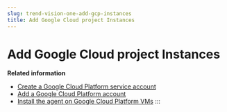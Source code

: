 ```yaml
---
slug: trend-vision-one-add-gcp-instances
title: Add Google Cloud project Instances
---
```

# Add Google Cloud project Instances

**Related information**

- [Create a Google Cloud Platform service account](gcp-service-account.mdx)
- [Add a Google Cloud Platform account](add-google-cloud-platform-account.mdx)
- [Install the agent on Google Cloud Platform VMs](install-agent-gcp-vms.mdx)
:::
